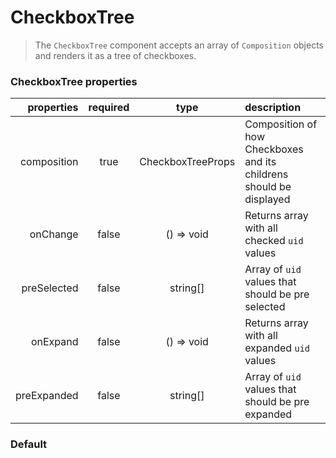 
<Meta title="Forms/CheckboxTree" component={CheckboxTree} />

# CheckboxTree

> The `CheckboxTree` component accepts an array of `Composition` objects and renders it as a tree of checkboxes.

### CheckboxTree properties

|  properties | required |       type        | description                                                         |
| ----------: | :------: | :---------------: | :------------------------------------------------------------------ |
| composition |   true   | CheckboxTreeProps | Composition of how Checkboxes and its childrens should be displayed |
|    onChange |  false   |    () => void     | Returns array with all checked `uid` values                         |
| preSelected |  false   |     string[]      | Array of `uid` values that should be pre selected                   |
|    onExpand |  false   |    () => void     | Returns array with all expanded `uid` values                        |
| preExpanded |  false   |     string[]      | Array of `uid` values that should be pre expanded                   |

### Default

<Preview>
  <Story name="simple">
    <CheckboxTree
      preExpanded={["id-pork", "id-meat", "id-ham"]}
      composition={[
        {
          uid: "id-meat",
          label: "Meat",
          children: [
            {
              uid: "id-pork",
              label: "Pork",
              children: [
                {
                  uid: "id-ham",
                  label: "ham",
                  children: [
                    {
                      uid: "id-10%",
                      label: "10% fat",
                    },
                    {
                      uid: "id-15%",
                      label: "15% fat",
                    },
                  ],
                },
              ],
            },
          ],
        },
        {
          uid: "id-meat2",
          label: "Meat2",
          children: [
            {
              uid: "id-pork2",
              label: "Pork2",
              children: [
                {
                  uid: "id-ham2",
                  label: "ham2",
                  children: [
                    {
                      uid: "id-10%2",
                      label: "10% fat2",
                    },
                    {
                      uid: "id-15%2",
                      label: "15% fat2",
                    },
                  ],
                },
              ],
            },
          ],
        },
      ]}
    />
  </Story>
</Preview>
